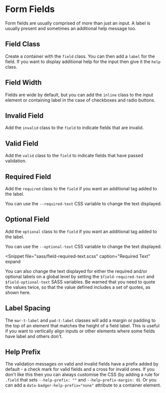 
# Form Fields

Form fields are usually comprised of more than just an input. A label is
usually present and sometimes an additional help message too.

## Field Class

Create a container with the `field` class. You can then add a `label` for the
field. If you want to display additional help for the input then give it the
`help` class.

<Snippet
  file="field/field.html"
  caption="Form Field"
  output
/>

## Field Width

Fields are wide by default, but you can add the `inline` class to the input
element or containing label in the case of checkboxes and radio buttons.

<Snippet
  file="field/text.html"
  caption="Text Field"
  output
/>
<Snippet
  file="field/checkbox.html"
  caption="Checkbox Field"
  output
/>
<Snippet
  file="field/radio.html"
  caption="Radio Button Field"
  output
/>

## Invalid Field

Add the `invalid` class to the `field` to indicate fields that are invalid.

<Snippet
  file="field/invalid.html"
  caption="Invalid Field"
  output
/>

## Valid Field

Add the `valid` class to the `field` to indicate fields that have passed validation.

<Snippet
  file="field/valid.html"
  caption="Valid Field"
  output
/>

## Required Field

Add the `required` class to the `field` if you want an additional tag added to the label.

<Snippet
  file="field/required.html"
  caption="Required Field"
  output
/>

You can use the `--required-text` CSS variable to change the text displayed.

<Snippet
  file="field/required-custom.html"
  caption="Custom Required Field"
  output
/>

## Optional Field

Add the `optional` class to the `field` if you want an additional tag added
to the label.

<Snippet
  file="field/optional.html"
  caption="Optional Field"
  output
/>

You can use the `--optional-text` CSS variable to change the text displayed.

<Snippet
  file="field/optional-custom.html"
  caption="Custom Optional Field"
  output
/>

<Snippet
  file="sass/field-required-text.scss"
  caption="Required Text"
  expand
>
  You can also change the text displayed for either the required and/or
  optional labels on a global level by setting the `$field-required-text`
  and `$field-optional-text` SASS variables. Be warned that you need to
  quote the values twice, so that the value defined includes a set of quotes,
  as shown here.
</Snippet>

## Label Spacing

The `mar-t-label` and `pad-t-label` classes will add a margin or padding to
the top of an element that matches the height of a field label.  This is
useful if you want to vertically align inputs or other elements where some
fields have label and others don't.

<Snippet
  file="field/label-space.html"
  caption="Label Spacing"
  output
/>

## Help Prefix

The validation messages on valid and invalid fields have a prefix added by
default - a check mark for valid fields and a cross for invalid ones. If you
don't like this then you can always customise the CSS (by adding a rule for
`.field` that sets `--help-prefix: ""` and `--help-prefix-margin: 0`).
Or you can add a `data-badger-help-prefix="none"` attribute to a container
element.

<Snippet
  file="field/no-help-prefix.html"
  caption="Help Prefix"
  output
/>
